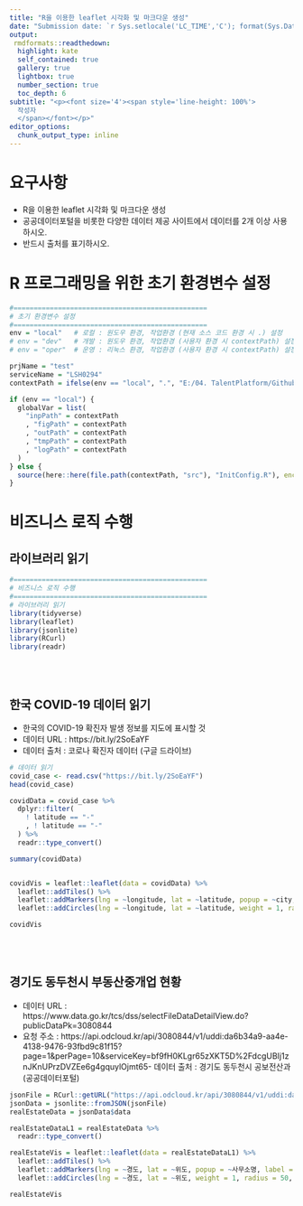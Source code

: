 ```yaml
---
title: "R을 이용한 leaflet 시각화 및 마크다운 생성"
date: "Submission date: `r Sys.setlocale('LC_TIME','C'); format(Sys.Date(), format='%B %d, %Y')`"
output:
 rmdformats::readthedown:
  highlight: kate
  self_contained: true
  gallery: true
  lightbox: true
  number_section: true
  toc_depth: 6
subtitle: "<p><font size='4'><span style='line-height: 100%'> 
  작성자
  </span></font></p>"
editor_options: 
  chunk_output_type: inline
---
```


# 요구사항
- R을 이용한 leaflet 시각화 및 마크다운 생성
- 공공데이터포털을 비롯한 다양한 데이터 제공 사이트에서 데이터를 2개 이상 사용하시오.
- 반드시 출처를 표기하시오.


# R 프로그래밍을 위한 초기 환경변수 설정

```r
#================================================
# 초기 환경변수 설정
#================================================
env = "local"   # 로컬 : 원도우 환경, 작업환경 (현재 소스 코드 환경 시 .) 설정
# env = "dev"   # 개발 : 원도우 환경, 작업환경 (사용자 환경 시 contextPath) 설정
# env = "oper"  # 운영 : 리눅스 환경, 작업환경 (사용자 환경 시 contextPath) 설정

prjName = "test"
serviceName = "LSH0294"
contextPath = ifelse(env == "local", ".", "E:/04. TalentPlatform/Github/TalentPlatform-R")

if (env == "local") {
  globalVar = list(
    "inpPath" = contextPath
    , "figPath" = contextPath
    , "outPath" = contextPath
    , "tmpPath" = contextPath
    , "logPath" = contextPath
  )
} else {
  source(here::here(file.path(contextPath, "src"), "InitConfig.R"), encoding = "UTF-8")
}
```

# 비즈니스 로직 수행

## 라이브러리 읽기
```r
#================================================
# 비즈니스 로직 수행
#================================================
# 라이브러리 읽기
library(tidyverse)
library(leaflet)
library(jsonlite)
library(RCurl)
library(readr)
```
<br>
<br>

## 한국 COVID-19 데이터 읽기
- 한국의 COVID-19 확진자 발생 정보를 지도에 표시할 것
- 데이터 URL : https://bit.ly/2SoEaYF
- 데이터 출처 : 코로나 확진자 데이터 (구글 드라이브)
```r
# 데이터 읽기
covid_case <- read.csv("https://bit.ly/2SoEaYF")
head(covid_case)

covidData = covid_case %>% 
  dplyr::filter(
    ! latitude == "-"
    , ! latitude == "-"
  ) %>% 
  readr::type_convert()

summary(covidData)


covidVis = leaflet::leaflet(data = covidData) %>% 
  leaflet::addTiles() %>% 
  leaflet::addMarkers(lng = ~longitude, lat = ~latitude, popup = ~city, label = ~city) %>% 
  leaflet::addCircles(lng = ~longitude, lat = ~latitude, weight = 1, radius = ~sqrt(confirmed) * 500, popup = ~city)

covidVis
```

<br>
<br>

## 경기도 동두천시 부동산중개업 현황
- 데이터 URL : https://www.data.go.kr/tcs/dss/selectFileDataDetailView.do?publicDataPk=3080844
- 요청 주소 : https://api.odcloud.kr/api/3080844/v1/uddi:da6b34a9-aa4e-4138-9476-93fbd9c81f15?page=1&perPage=10&serviceKey=bf9fH0KLgr65zXKT5D%2FdcgUBIj1znJKnUPrzDVZEe6g4gquylOjmt65- 데이터 출처 : 경기도 동두천시 공보전산과 (공공데이터포털)
```r
jsonFile = RCurl::getURL("https://api.odcloud.kr/api/3080844/v1/uddi:da6b34a9-aa4e-4138-9476-93fbd9c81f15?page=1&perPage=99999&serviceKey=bf9fH0KLgr65zXKT5D%2FdcgUBIj1znJKnUPrzDVZEe6g4gquylOjmt65R5cjivLPfOKXWcRcAWU0SN7KKXBGDKA%3D%3D")
jsonData = jsonlite::fromJSON(jsonFile)
realEstateData = jsonData$data

realEstateDataL1 = realEstateData %>% 
  readr::type_convert()

realEstateVis = leaflet::leaflet(data = realEstateDataL1) %>% 
  leaflet::addTiles() %>% 
  leaflet::addMarkers(lng = ~경도, lat = ~위도, popup = ~사무소명, label = ~사무소명) %>% 
  leaflet::addCircles(lng = ~경도, lat = ~위도, weight = 1, radius = 50, popup = ~사무소명)

realEstateVis
```